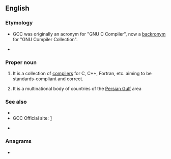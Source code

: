 ==English==

===Etymology===
* {{sense|GNU Compiler Collection}} GCC was originally an acronym for "GNU C Compiler", now a [[backronym]] for "GNU Compiler Collection".
* {{sense|Gulf Cooperation Council}} {{initialism of|en|Gulf Cooperation Council}}

===Proper noun===
{{en-proper noun}}

# {{lb|en|computing}} {{initialism of|en|[[GNU]] [[compiler|Compiler]] [[collection|Collection]]}} It is a collection of [[compilers]] for C, C++, Fortran, etc. aiming to be standards-compliant and correct.
# {{lb|en|politics}} {{initialism of|en|[[Gulf]] [[cooperating|Cooperation]] [[council|Council]]}} It is a multinational body of countries of the [[Persian Gulf]] area

===See also===
{{sense|GNU C Compiler}}
* {{pedia|GNU Compiler Collection}}
* GCC Official site: [http://gcc.gnu.org/]
{{sense|Gulf Cooperation Council}}
* {{pedia|Cooperation Council for the Arab States of the Gulf}}

===Anagrams===
* {{anagrams|en|a=ccg|CCG}}